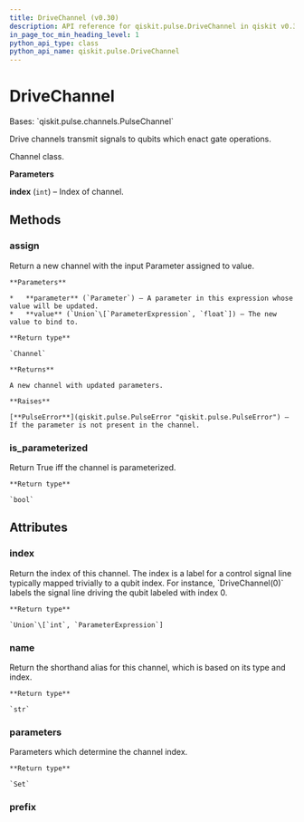 ```yaml
---
title: DriveChannel (v0.30)
description: API reference for qiskit.pulse.DriveChannel in qiskit v0.30
in_page_toc_min_heading_level: 1
python_api_type: class
python_api_name: qiskit.pulse.DriveChannel
---
```


# DriveChannel

<Class id="qiskit.pulse.DriveChannel" isDedicatedPage={true} github="https://github.com/qiskit/qiskit/tree/stable/0.18/qiskit/pulse/channels.py" signature="DriveChannel(index)" modifiers="class">
  Bases: `qiskit.pulse.channels.PulseChannel`

  Drive channels transmit signals to qubits which enact gate operations.

  Channel class.

  **Parameters**

  **index** (`int`) – Index of channel.

  ## Methods

  <span id="qiskit-pulse-drivechannel-assign" />

  ### assign

  <Function id="qiskit.pulse.DriveChannel.assign" signature="DriveChannel.assign(parameter, value)">
    Return a new channel with the input Parameter assigned to value.

    **Parameters**

    *   **parameter** (`Parameter`) – A parameter in this expression whose value will be updated.
    *   **value** (`Union`\[`ParameterExpression`, `float`]) – The new value to bind to.

    **Return type**

    `Channel`

    **Returns**

    A new channel with updated parameters.

    **Raises**

    [**PulseError**](qiskit.pulse.PulseError "qiskit.pulse.PulseError") – If the parameter is not present in the channel.
  </Function>

  <span id="qiskit-pulse-drivechannel-is-parameterized" />

  ### is\_parameterized

  <Function id="qiskit.pulse.DriveChannel.is_parameterized" signature="DriveChannel.is_parameterized()">
    Return True iff the channel is parameterized.

    **Return type**

    `bool`
  </Function>

  ## Attributes

  ### index

  <Attribute id="qiskit.pulse.DriveChannel.index">
    Return the index of this channel. The index is a label for a control signal line typically mapped trivially to a qubit index. For instance, `DriveChannel(0)` labels the signal line driving the qubit labeled with index 0.

    **Return type**

    `Union`\[`int`, `ParameterExpression`]
  </Attribute>

  ### name

  <Attribute id="qiskit.pulse.DriveChannel.name">
    Return the shorthand alias for this channel, which is based on its type and index.

    **Return type**

    `str`
  </Attribute>

  ### parameters

  <Attribute id="qiskit.pulse.DriveChannel.parameters">
    Parameters which determine the channel index.

    **Return type**

    `Set`
  </Attribute>

  ### prefix

  <Attribute id="qiskit.pulse.DriveChannel.prefix" attributeValue="'d'" />
</Class>


